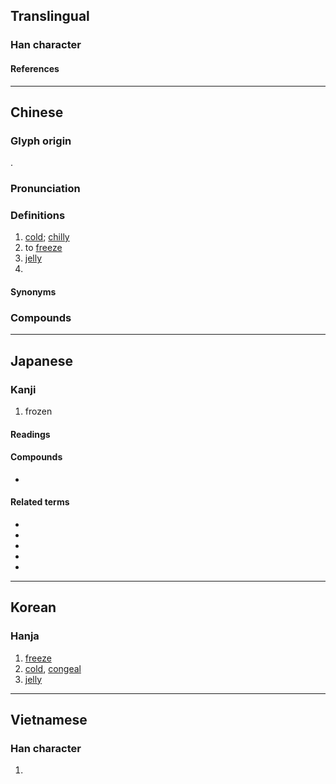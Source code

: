{{also|冻}}
{{character info}}
==Translingual==

===Han character===
{{Han char|rn=15|rad=冫|as=08|sn=10|four=35196|canj=IMDW|ids=⿰[[冫]][[東]]}}

====References====
{{Han ref|kx=0132.460|dkj=01670|dj=0297.020|hdz=10298.070|uh=51CD}}

----

==Chinese==
{{zh-forms|s=冻}}

===Glyph origin===
{{Han etym}}
{{Han compound|冫|東|c1=s|c2=p|ls=psc}}.

===Pronunciation===
{{zh-pron
|m=dòng
|c=dung3
|h=pfs=tung
|md=
|mn=tòng/tàng
|mn_note=tòng - literary; tàng - vernacular
|mn-t=dong3/dang3
|mn-t_note=dong3 - literary; dang3 - vernacular
|w=
|ma=y
|ca=LL-Q9186-Justinrleung-凍.wav
|mc=y
|oc=y
|cat=a,v,n,pn
}}

===Definitions===
{{zh-hanzi}}

# [[cold]]; {{lb|zh|of [[weather]]}} [[chilly]]
# to [[freeze]]
# [[jelly]]
# {{surname|zh}}

====Synonyms====
{{zh-dial|冷}}

===Compounds===
{{zh-der|不凍|冷凍|凍傷|凍原|凍土|凍害|凍寒|凍死|凍瘡|凍石|凍結|凍肉|凍雨|凍豆腐|凍餒|果凍|肉凍|解凍|防凍|魚凍|上凍|不凍港|價格凍結|冰凍|冰消凍解|冰消凍釋|冰解凍釋|冷凍蔬菜|冷凍食品|凍住|凍僵|凍凌觜臉|凍剝剝|凍天行|凍斃|凍欽欽|凍省|凍結資金|凍解冰釋|凝凍|北極凍原|呵凍|天寒地凍|愛玉凍|挨餓受凍|擔飢受凍|滴水成凍|霜凍|飢凍交切}}

{{zh-cat|Elementary}}

----

==Japanese==

===Kanji===
{{ja-kanji|grade=c|rs=冫}}

# frozen

====Readings====
{{ja-readings
|goon=つう<つぅ
|kanon=とう<とぅ
|kun=こお-る<こほる, こご-える, い-てる, し-みる
}}

====Compounds====
* {{ja-r|不%凍|ふ%とう|[[nonfreezing]]}}

====Related terms====
* {{ja-r|凍てる|いてる}}
* {{ja-r|凍る|こおる}}
* {{ja-r|凍える|こごえる}}
* {{ja-r|凍みる|しみる}}
* {{ja-r|凍らす|こおらす}}

----

==Korean==

===Hanja===
{{ko-hanja|동}}

# [[freeze]]
# [[cold]], [[congeal]]
# [[jelly]]

----

==Vietnamese==

===Han character===
{{vi-readings|reading=[[đống]], [[đông]], [[gióng]], [[rúng]], [[đóng]]|rs=冫08}}

# {{rfdef|vi|sort=冫08}}
